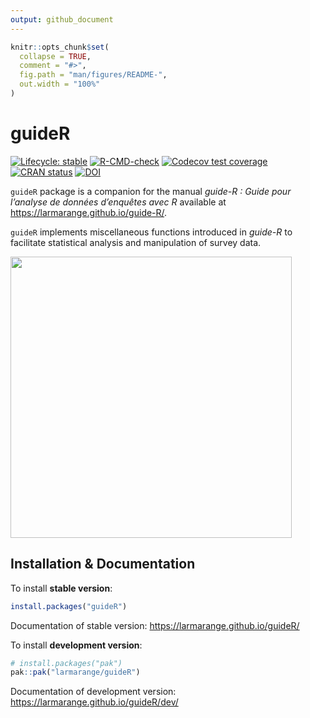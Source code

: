 ```yaml
---
output: github_document
---
```


<!-- README.md is generated from README.Rmd. Please edit that file -->

```r
knitr::opts_chunk$set(
  collapse = TRUE,
  comment = "#>",
  fig.path = "man/figures/README-",
  out.width = "100%"
)
```

# guideR

<!-- badges: start -->

[![Lifecycle: stable](https://img.shields.io/badge/lifecycle-stable-brightgreen.svg)](https://lifecycle.r-lib.org/articles/stages.html#stable)
[![R-CMD-check](https://github.com/larmarange/guideR/actions/workflows/R-CMD-check.yaml/badge.svg)](https://github.com/larmarange/guideR/actions/workflows/R-CMD-check.yaml) 
[![Codecov test coverage](https://codecov.io/gh/larmarange/guideR/graph/badge.svg)](https://app.codecov.io/gh/larmarange/guideR) 
[![CRAN status](https://www.r-pkg.org/badges/version/guideR)](https://CRAN.R-project.org/package=guideR)
[![DOI](https://zenodo.org/badge/927604735.svg)](https://doi.org/10.5281/zenodo.14871649)
<!-- badges: end -->

`guideR` package is a companion for the manual *guide-R : Guide pour l’analyse de données d’enquêtes avec R* available at <https://larmarange.github.io/guide-R/>.

`guideR` implements miscellaneous functions introduced in *guide-R* to facilitate statistical analysis and manipulation of survey data.

![](https://larmarange.github.io/guide-R/ressources/cover-hd.png){width="450"}

## Installation & Documentation

To install **stable version**:

```r
install.packages("guideR")
```

Documentation of stable version: <https://larmarange.github.io/guideR/>

To install **development version**:

```r
# install.packages("pak")
pak::pak("larmarange/guideR")
```

Documentation of development version: <https://larmarange.github.io/guideR/dev/>
